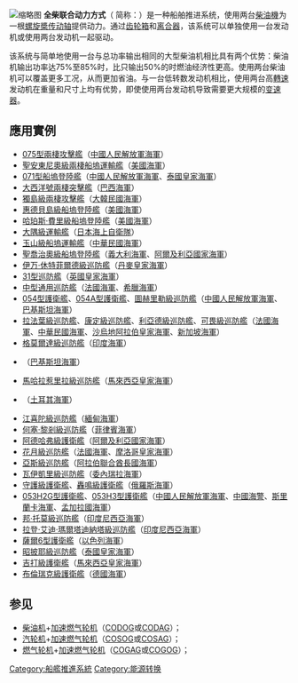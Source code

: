 {{船舰混合推进系统}}
{{Unreferenced|time=2020-12-09T06:56:12+00:00}}
[[File:CODAD-diagram.png|缩略图]]
'''全柴联合动力方式'''（{{lang-en|Combined Diesel And Diesel}} 简称：{{lang|en|'''CODAD'''}}）是一种船舶推进系统，使用两台[[柴油機|柴油機]]为一根[[螺旋槳|螺旋槳]][[传动轴|传动轴]]提供动力。通过[[齿轮传动|齿轮箱]]和[[离合器|离合器]]，该系统可以单独使用一台发动机或使用两台发动机一起驱动。

该系统与简单地使用一台与总功率输出相同的大型柴油机相比具有两个优势：柴油机输出功率达75%至85%时，比只输出50%的时燃油经济性更高。使用两台柴油机可以覆盖更多工况，从而更加省油。与一台低转数发动机相比，使用两台高[[轉速|轉速]]发动机在重量和尺寸上均有优势，即使使用两台发动机导致需要更大规模的[[变速器|变速器]]。

== 應用實例 ==
*[[075型兩棲攻擊艦|075型兩棲攻擊艦]]（[[中國人民解放軍海軍|中國人民解放軍海軍]]）
*[[聖安東尼奧級兩棲船塢運輸艦|聖安東尼奧級兩棲船塢運輸艦]]（[[美國海軍|美國海軍]]）
*[[071型船塢登陸艦|071型船塢登陸艦]]（[[中國人民解放軍海軍|中國人民解放軍海軍]]、[[泰國皇家海軍|泰國皇家海軍]]）
*[[大西洋號兩棲突擊艦|大西洋號兩棲突擊艦]]（[[巴西海軍|巴西海軍]]）
*[[獨島級兩棲攻擊艦|獨島級兩棲攻擊艦]]（[[大韓民國海軍|大韓民國海軍]]）
* [[惠德比島級船塢登陸艦|惠德貝島級船塢登陸艦]]（[[美國海軍|美國海軍]]）
* [[哈珀斯渡口級船塢登陸艦|哈珀斯·費里級船塢登陸艦]]（[[美國海軍|美國海軍]]）
*[[大隅級運輸艦|大隅級運輸艦]]（[[日本海上自衛隊|日本海上自衛隊]]）
* [[玉山級船塢運輸艦|玉山級船塢運輸艦]]（[[中華民國海軍|中華民國海軍]]）
*[[聖喬治奧級船塢登陸艦|聖喬治奧級船塢登陸艦]]（[[義大利海軍|義大利海軍]]、[[阿爾及利亞國家海軍|阿爾及利亞國家海軍]]）
*[[伊万·休特菲爾德級巡防艦|伊万·休特菲爾德級巡防艦]]（[[丹麥皇家海軍|丹麥皇家海軍]]）
*[[31型巡防艦|31型巡防艦]]（[[英國皇家海軍|英國皇家海軍]]）
*[[中型通用巡防艦|中型通用巡防艦]]（[[法國海軍|法國海軍]]、[[希臘海軍|希臘海軍]]）
*[[054型護衛艦|054型護衛艦]]、[[054A型護衛艦|054A型護衛艦]]、[[圖赫里勒級護衛艦|圖赫里勒級巡防艦]]（[[中國人民解放軍海軍|中國人民解放軍海軍]]、[[巴基斯坦海軍|巴基斯坦海軍]]）
*[[拉法葉級巡防艦|拉法葉級巡防艦]]、[[康定級巡防艦|康定級巡防艦]]、[[利亞德級巡防艦|利亞德級巡防艦]]、[[可畏級巡防艦|可畏級巡防艦]]（[[法國海軍|法國海軍]]、[[中華民國海軍|中華民國海軍]]、[[沙烏地阿拉伯皇家海軍|沙烏地阿拉伯皇家海軍]]、[[新加坡海軍|新加坡海軍]]）
*[[格莫爾達級巡防艦|格莫爾達級巡防艦]]（[[印度海軍|印度海軍]]）
*{{le|佐勒菲卡爾級巡防艦|Zulfiquar-class frigate}}（[[巴基斯坦海軍|巴基斯坦海軍]]）
*[[馬哈拉惹里拉級巡防艦|馬哈拉惹里拉級巡防艦]]（[[馬來西亞皇家海軍|馬來西亞皇家海軍]]）
*{{link-en|亞維茲級巡防艦|Yavuz-class frigate}}（[[土耳其海軍|土耳其海軍]]）
*[[江喜陀級巡防艦|江喜陀級巡防艦]]（[[緬甸海軍|緬甸海軍]]）
*[[何塞·黎剎級巡防艦|何塞·黎剎級巡防艦]]（[[菲律賓海軍|菲律賓海軍]]）
*[[阿德哈弗級護衛艦|阿德哈弗級護衛艦]]（[[阿爾及利亞國家海軍|阿爾及利亞國家海軍]]）
*[[花月級巡防艦|花月級巡防艦]]（[[法國海軍|法國海軍]]、[[摩洛哥皇家海軍|摩洛哥皇家海軍]]）
*[[亞斯級巡防艦|亞斯級巡防艦]]（[[阿拉伯聯合酋長國海軍|阿拉伯聯合酋長國海軍]]）
*[[瓦伊凱里級巡防艦|瓦伊凱里級巡防艦]]（[[委內瑞拉海軍|委內瑞拉海軍]]）
*[[守護級護衛艦|守護級護衛艦]]、[[轟鳴級護衛艦|轟鳴級護衛艦]]（[[俄羅斯海軍|俄羅斯海軍]]）
*[[053H2G型護衛艦|053H2G型護衛艦]]、[[053H3型護衛艦|053H3型護衛艦]]（[[中國人民解放軍海軍|中國人民解放軍海軍]]、[[中國海警|中國海警]]、[[斯里蘭卡海軍|斯里蘭卡海軍]]、[[孟加拉國海軍|孟加拉國海軍]]）
*[[邦·托莫級巡防艦|邦·托莫級巡防艦]]（[[印度尼西亞海軍|印度尼西亞海軍]]）
*[[拉登·艾迪·瑪爾塔迪納塔級巡防艦|拉登·艾迪·瑪爾塔迪納塔級巡防艦]]（[[印度尼西亞海軍|印度尼西亞海軍]]）
*[[薩爾6型護衛艦|薩爾6型護衛艦]]（[[以色列海軍|以色列海軍]]）
*[[昭披耶級巡防艦|昭披耶級巡防艦]]（[[泰國皇家海軍|泰國皇家海軍]]）
*[[吉打級護衛艦|吉打級護衛艦]]（[[馬來西亞皇家海軍|馬來西亞皇家海軍]]）
*[[布倫瑞克級護衛艦|布倫瑞克級護衛艦]]（[[德國海軍|德國海軍]]）

== 参见 ==
* [[柴油引擎|柴油机]]+[[燃氣渦輪發動機|加速燃气轮机]]（[[CODOG|CODOG]]或[[CODAG|CODAG]]）；
* [[汽轮机|汽轮机]]+[[燃氣渦輪發動機|加速燃气轮机]]（[[COSOG|COSOG]]或[[COSAG|COSAG]]）；
* [[燃气轮机|燃气轮机]]+[[燃氣渦輪發動機|加速燃气轮机]]（[[COGAG|COGAG]]或[[COGOG|COGOG]]）；

[[Category:船艦推進系統|Category:船艦推進系統]]
[[Category:能源转换|Category:能源转换]]